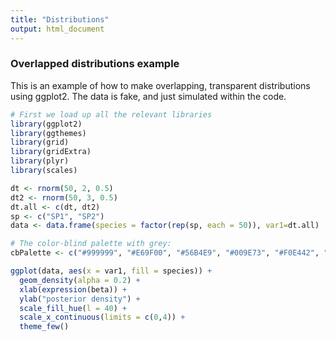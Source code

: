 ```yaml
---
title: "Distributions"
output: html_document
---
```


### Overlapped distributions example

This is an example of how to make overlapping, transparent distributions using ggplot2. The data is fake, and just simulated within the code.

```r
# First we load up all the relevant libraries
library(ggplot2)
library(ggthemes)
library(grid)
library(gridExtra)
library(plyr)
library(scales)

dt <- rnorm(50, 2, 0.5)
dt2 <- rnorm(50, 3, 0.5)
dt.all <- c(dt, dt2)
sp <- c("SP1", "SP2")
data <- data.frame(species = factor(rep(sp, each = 50)), var1=dt.all)

# The color-blind palette with grey:
cbPalette <- c("#999999", "#E69F00", "#56B4E9", "#009E73", "#F0E442", "#0072B2", "#D55E00", "#CC79A7")

ggplot(data, aes(x = var1, fill = species)) + 
  geom_density(alpha = 0.2) + 
  xlab(expression(beta)) + 
  ylab("posterior density") +
  scale_fill_hue(l = 40) +
  scale_x_continuous(limits = c(0,4)) +
  theme_few()
```